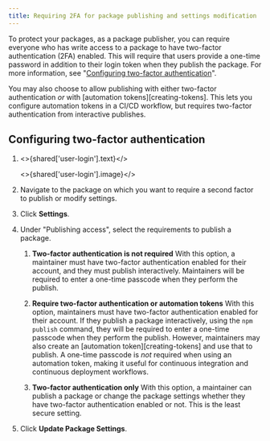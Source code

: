 ```yaml
---
title: Requiring 2FA for package publishing and settings modification
---
```


To protect your packages, as a package publisher, you can require everyone who has write access to a package to have two-factor authentication (2FA) enabled.  This will require that users provide a one-time password in addition to their login token when they publish the package.  For more information, see "[Configuring two-factor authentication][config-2fa]".

You may also choose to allow publishing with either two-factor authentication _or_ with [automation tokens][creating-tokens].  This lets you configure automation tokens in a CI/CD workflow, but requires two-factor authentication from interactive publishes.

## Configuring two-factor authentication

1. <>{shared['user-login'].text}</>

   <>{shared['user-login'].image}</>

2. Navigate to the package on which you want to require a second factor to publish or modify settings.

3. Click **Settings**.

   <Screenshot src="/packages-and-modules/securing-your-code/2fa-package-admin.png" alt="Screenshot showing the admin tab on a package page" />

4. Under "Publishing access", select the requirements to publish a package.
   1. **Two-factor authentication is not required**
      With this option, a maintainer must have two-factor authentication enabled for their account, and they must publish interactively.  Maintainers will be required to enter a one-time passcode when they perform the publish.

   2. **Require two-factor authentication or automation tokens**
      With this option, maintainers must have two-factor authentication enabled for their account.  If they publish a package interactively, using the `npm publish` command, they will be required to enter a one-time passcode when they perform the publish.  However, maintainers may also create an [automation token][creating-tokens] and use that to publish.  A one-time passcode is _not_ required when using an automation token, making it useful for continuous integration and continuous deployment workflows.

   3. **Two-factor authentication only**
      With this option, a maintainer can publish a package or change the package settings whether they have two-factor authentication enabled or not.  This is the least secure setting.

   <Screenshot src="/packages-and-modules/securing-your-code/2fa-package-require.png" alt="Screenshot showing the require two-factor option for a package" />

5. Click **Update Package Settings**.

   <Screenshot src="/packages-and-modules/securing-your-code/2fa-package-update.png" alt="Screenshot showing the update package settings button" />

[config-2fa]: configuring-two-factor-authentication
